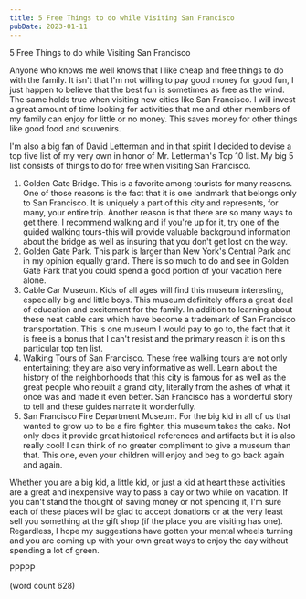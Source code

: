 ```yaml
---
title: 5 Free Things to do while Visiting San Francisco
pubDate: 2023-01-11
---
```


5 Free Things to do while Visiting San Francisco

Anyone who knows me well knows that I like cheap and free things to do with the family. It isn't that I'm not willing to pay good money for good fun, I just happen to believe that the best fun is sometimes as free as the wind. The same holds true when visiting new cities like San Francisco. I will invest a great amount of time looking for activities that me and other members of my family can enjoy for little or no money. This saves money for other things like good food and souvenirs. 

I'm also a big fan of David Letterman and in that spirit I decided to devise a top five list of my very own in honor of Mr. Letterman's Top 10 list. My big 5 list consists of things to do for free when visiting San Francisco.

1) Golden Gate Bridge. This is a favorite among tourists for many reasons. One of those reasons is the fact that it is one landmark that belongs only to San Francisco. It is uniquely a part of this city and represents, for many, your entire trip. Another reason is that there are so many ways to get there. I recommend walking and if you're up for it, try one of the guided walking tours-this will provide valuable background information about the bridge as well as insuring that you don't get lost on the way. 
2) Golden Gate Park. This park is larger than New York's Central Park and in my opinion equally grand. There is so much to do and see in Golden Gate Park that you could spend a good portion of your vacation here alone. 
3) Cable Car Museum. Kids of all ages will find this museum interesting, especially big and little boys. This museum definitely offers a great deal of education and excitement for the family. In addition to learning about these neat cable cars which have become a trademark of San Francisco transportation. This is one museum I would pay to go to, the fact that it is free is a bonus that I can't resist and the primary reason it is on this particular top ten list.
4) Walking Tours of San Francisco. These free walking tours are not only entertaining; they are also very informative as well. Learn about the history of the neighborhoods that this city is famous for as well as the great people who rebuilt a grand city, literally from the ashes of what it once was and made it even better. San Francisco has a wonderful story to tell and these guides narrate it wonderfully.
5) San Francisco Fire Department Museum. For the big kid in all of us that wanted to grow up to be a fire fighter, this museum takes the cake. Not only does it provide great historical references and artifacts but it is also really cool! I can think of no greater compliment to give a museum than that. This one, even your children will enjoy and beg to go back again and again. 

Whether you are a big kid, a little kid, or just a kid at heart these activities are a great and inexpensive way to pass a day or two while on vacation. If you can't stand the thought of saving money or not spending it, I'm sure each of these places will be glad to accept donations or at the very least sell you something at the gift shop (if the place you are visiting has one). Regardless, I hope my suggestions have gotten your mental wheels turning and you are coming up with your own great ways to enjoy the day without spending a lot of green.

PPPPP

(word count 628)